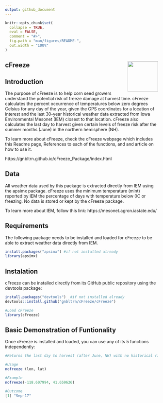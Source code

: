 ```yaml
---
output: github_document
---
```


<!-- README.md is generated from README.Rmd. Please edit that file -->

```r
knitr::opts_chunk$set(
  collapse = TRUE,
  eval = FALSE,
  comment = "#>",
  fig.path = "man/figures/README-",
  out.width = "100%"
)
```

## cFreeze  <img src="logo.png" align="right" width="100" height="100" />

<!-- badges: start -->
<!-- badges: end --> 


## Introduction

The purpose of cFreeze is to help corn seed growers understand the potential risk of freeze damage at harvest time. cFreeze calculates the percent occurrence of temperatures below zero degrees Celsius for any day of the year, given the GPS coordinates for a location of interest and the last 30-year historical weather data extracted from Iowa Environmental Mesonet (IEM) closest to that location.  cFreeze also calculates the last day to harvest given certain levels of freeze risk after the summer months (June) in the northern hemisphere (NH).  

To learn more about cFreeze, check the cFreeze webpage which includes this Readme page, References to each of the functions, and and article on how to use it.

https://gnbltrn.github.io/cFreeze_Package/index.html


## Data

All weather data used by this package is extracted directly from IEM using the apsimx package.  cFreeze uses the minimum temperature (mint) reported by IEM the percentage of days with temperature below 0C or freezing.  No data is stored or kept by the cFreeze package.

To learn more about IEM, follow this link:
https://mesonet.agron.iastate.edu/


## Requirements

The following package needs to be installed and loaded for cFreeze to be able to extract weather data directly from IEM. 

```r
install.packages("apsimx") #if not installed already
library(apsimx)
```


## Instalation
cFreeze can be installed directly from its GitHub public repository using the devtools package:

```r

install.packages("devtools")  #if not installed already
devtools::install.github("gnbltrn/cFreeze/cFreeze")

#Load cFreeze
library(cFreeze)
```


## Basic Demonstration of Funtionality

Once cFreeze is installed and loaded, you can use any of its 5 functions independently:

```r

#Returns the last day to harvest (after June, NH) with no historical risk of freezing.

#Usage
nofreeze (lon, lat)

#Example
nofreeze(-118.607994, 41.659626)

#Outcome
[1] "Sep-17"
```






